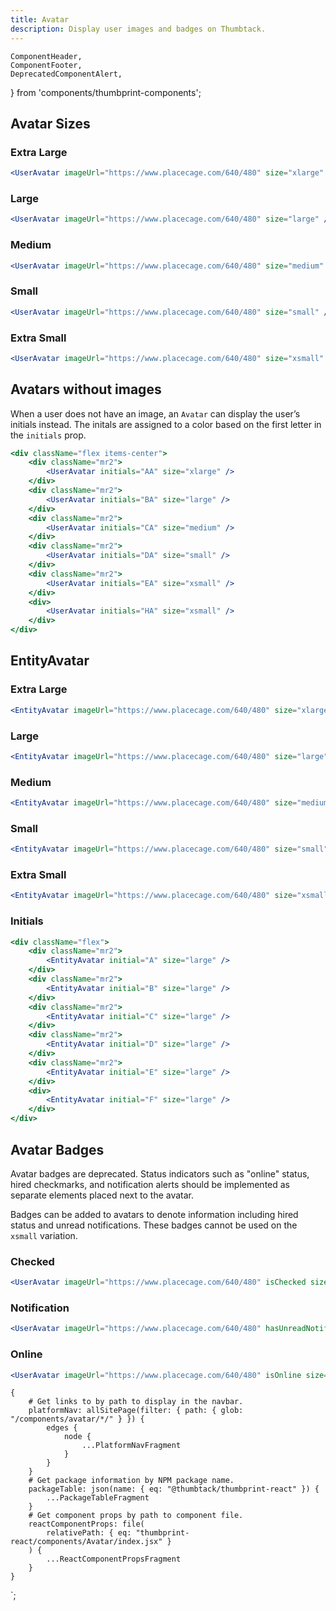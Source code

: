 ```yaml
---
title: Avatar
description: Display user images and badges on Thumbtack.
---
```


    ComponentHeader,
    ComponentFooter,
    DeprecatedComponentAlert,
} from 'components/thumbprint-components';

<ComponentHeader data={props.data} />

## Avatar Sizes

### Extra Large

```jsx
<UserAvatar imageUrl="https://www.placecage.com/640/480" size="xlarge" />
```

### Large

```jsx
<UserAvatar imageUrl="https://www.placecage.com/640/480" size="large" />
```

### Medium

```jsx
<UserAvatar imageUrl="https://www.placecage.com/640/480" size="medium" />
```

### Small

```jsx
<UserAvatar imageUrl="https://www.placecage.com/640/480" size="small" />
```

### Extra Small

```jsx
<UserAvatar imageUrl="https://www.placecage.com/640/480" size="xsmall" />
```

## Avatars without images

When a user does not have an image, an `Avatar` can display the user’s initials instead. The initals are assigned to a color based on the first letter in the `initials` prop.

```jsx
<div className="flex items-center">
    <div className="mr2">
        <UserAvatar initials="AA" size="xlarge" />
    </div>
    <div className="mr2">
        <UserAvatar initials="BA" size="large" />
    </div>
    <div className="mr2">
        <UserAvatar initials="CA" size="medium" />
    </div>
    <div className="mr2">
        <UserAvatar initials="DA" size="small" />
    </div>
    <div className="mr2">
        <UserAvatar initials="EA" size="xsmall" />
    </div>
    <div>
        <UserAvatar initials="HA" size="xsmall" />
    </div>
</div>
```

## EntityAvatar

### Extra Large

```jsx
<EntityAvatar imageUrl="https://www.placecage.com/640/480" size="xlarge" />
```

### Large

```jsx
<EntityAvatar imageUrl="https://www.placecage.com/640/480" size="large" />
```

### Medium

```jsx
<EntityAvatar imageUrl="https://www.placecage.com/640/480" size="medium" />
```

### Small

```jsx
<EntityAvatar imageUrl="https://www.placecage.com/640/480" size="small" />
```

### Extra Small

```jsx
<EntityAvatar imageUrl="https://www.placecage.com/640/480" size="xsmall" />
```

### Initials

```jsx
<div className="flex">
    <div className="mr2">
        <EntityAvatar initial="A" size="large" />
    </div>
    <div className="mr2">
        <EntityAvatar initial="B" size="large" />
    </div>
    <div className="mr2">
        <EntityAvatar initial="C" size="large" />
    </div>
    <div className="mr2">
        <EntityAvatar initial="D" size="large" />
    </div>
    <div className="mr2">
        <EntityAvatar initial="E" size="large" />
    </div>
    <div>
        <EntityAvatar initial="F" size="large" />
    </div>
</div>
```

## Avatar Badges

<DeprecatedComponentAlert>
    Avatar badges are deprecated. Status indicators such as "online" status, hired checkmarks, and
    notification alerts should be implemented as separate elements placed next to the avatar.
</DeprecatedComponentAlert>

Badges can be added to avatars to denote information including hired status and unread notifications. These badges cannot be used on the `xsmall` variation.

### Checked

```jsx
<UserAvatar imageUrl="https://www.placecage.com/640/480" isChecked size="xlarge" />
```

### Notification

```jsx
<UserAvatar imageUrl="https://www.placecage.com/640/480" hasUnreadNotifications size="xlarge" />
```

### Online

```jsx
<UserAvatar imageUrl="https://www.placecage.com/640/480" isOnline size="medium" />
```

<ComponentFooter data={props.data} />

    {
        # Get links to by path to display in the navbar.
        platformNav: allSitePage(filter: { path: { glob: "/components/avatar/*/" } }) {
            edges {
                node {
                    ...PlatformNavFragment
                }
            }
        }
        # Get package information by NPM package name.
        packageTable: json(name: { eq: "@thumbtack/thumbprint-react" }) {
            ...PackageTableFragment
        }
        # Get component props by path to component file.
        reactComponentProps: file(
            relativePath: { eq: "thumbprint-react/components/Avatar/index.jsx" }
        ) {
            ...ReactComponentPropsFragment
        }
    }
`;
